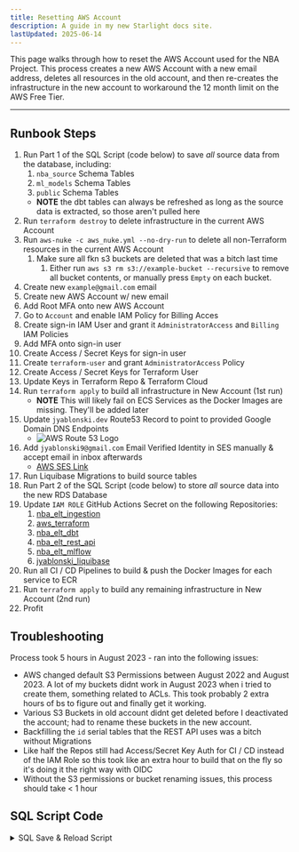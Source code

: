 ```yaml
---
title: Resetting AWS Account
description: A guide in my new Starlight docs site.
lastUpdated: 2025-06-14
---
```



This page walks through how to reset the AWS Account used for the NBA Project. This process creates a new AWS Account with a new email address, deletes all resources in the old account, and then re-creates the infrastructure in the new account to workaround the 12 month limit on the AWS Free Tier.

---

## Runbook Steps

<Steps>

1. Run Part 1 of the SQL Script (code below) to save *all* source data from the database, including:
   1. `nba_source` Schema Tables
   2. `ml_models` Schema Tables
   3. `public` Schema Tables
   - **NOTE** the dbt tables can always be refreshed as long as the source data is extracted, so those aren't pulled here
2. Run `terraform destroy` to delete infrastructure in the current AWS Account
3. Run `aws-nuke -c aws_nuke.yml --no-dry-run` to delete all non-Terraform resources in the current AWS Account
   1. Make sure all fkn s3 buckets are deleted that was a bitch last time
      1. Either run `aws s3 rm s3://example-bucket --recursive` to remove all bucket contents, or manually press `Empty` on each bucket.
4. Create new `example@gmail.com` email
5. Create new AWS Account w/ new email
6. Add Root MFA onto new AWS Account
7. Go to `Account` and enable IAM Policy for Billing Acces
8. Create sign-in IAM User and grant it `AdministratorAccess` and `Billing` IAM Policies
9. Add MFA onto sign-in user
10. Create Access / Secret Keys for sign-in user
11. Create `terraform-user` and grant `AdministratorAccess` Policy
12. Create Access / Secret Keys for Terraform User
13. Update Keys in Terraform Repo & Terraform Cloud
14. Run `terraform apply` to build all infrastructure in New Account (1st run)
    - **NOTE** This will likely fail on ECS Services as the Docker Images are missing. They'll be added later
15. Update `jyablonski.dev` Route53 Record to point to provided Google Domain DNS Endpoints
    - <Image src={route_53} alt="AWS Route 53 Logo" loading="lazy" decoding="async" class="w-full h-auto" />
16. Add `jyablonski9@gmail.com` Email Verified Identity in SES manually & accept email in inbox afterwards
    - [AWS SES Link](https://us-east-1.console.aws.amazon.com/ses/home?region=us-east-1#/identities)
17. Run Liquibase Migrations to build source tables
18. Run Part 2 of the SQL Script (code below) to store *all* source data into the new RDS Database
19. Update `IAM ROLE` GitHub Actions Secret on the following Repositories:
    1.  [nba_elt_ingestion](https://github.com/jyablonski/nba_elt_ingestion)
    2.  [aws_terraform](https://github.com/jyablonski/aws_terraform)
    3.  [nba_elt_dbt](https://github.com/jyablonski/nba_elt_dbt)
    4.  [nba_elt_rest_api](https://github.com/jyablonski/nba_elt_rest_api)
    5.  [nba_elt_mlflow](https://github.com/jyablonski/nba_elt_mlflow)
    6.  [jyablonski_liquibase](https://github.com/jyablonski/jyablonski_liquibase)
20. Run all CI / CD Pipelines to build & push the Docker Images for each service to ECR
21. Run `terraform apply` to build any remaining infrastructure in New Account (2nd run)
22. Profit

</Steps>

## Troubleshooting

Process took 5 hours in August 2023 - ran into the following issues:
- AWS changed default S3 Permissions between August 2022 and August 2023.  A lot of my buckets didnt work in August 2023 when i tried to create them, something related to ACLs.  This took probably 2 extra hours of bs to figure out and finally get it working.
- Various S3 Buckets in old account didnt get deleted before I deactivated the account; had to rename these buckets in the new account.
- Backfilling the `id` serial tables that the REST API uses was a bitch without Migrations
- Like half the Repos still had Access/Secret Key Auth for CI / CD instead of the IAM Role so this took like an extra hour to build that on the fly so it's doing it the right way with OIDC
- Without the S3 permissions or bucket renaming issues, this process should take < 1 hour

## SQL Script Code

<details>
<summary>SQL Save & Reload Script</summary>


``` sql
from datetime import datetime
import os

from jyablonski_common_modules.sql import sql_connection, write_to_sql
import pandas as pd

engine = sql_connection(
    database=os.environ.get("RDS_DB"),
    schema="nba_source",
    user=os.environ.get("RDS_USER"),
    pw=os.environ.get("RDS_PW"),
    host=os.environ.get("IP"),
)

ml_models_tables = [
    "ml_game_predictions",
]

nba_prod_tables = [
    "feature_flags",
    "feature_flags_audit",
    "incidents",
    "incidents_audit",
    "rest_api_users",
    "rest_api_users_audit",
    "user_predictions",
    "user_predictions_audit",
]

nba_source_tables = [
    "aws_adv_stats_source",
    "aws_boxscores_source",
    "aws_contracts_source",
    "aws_injury_data_source",
    "aws_odds_source",
    "aws_opp_stats_source",
    "aws_pbp_data_source",
    "aws_player_attributes_source",
    "aws_preseason_odds_source",
    "aws_reddit_comment_data_source",
    "aws_reddit_data_source",
    "aws_schedule_source",
    "aws_shooting_stats_source",
    "aws_stats_source",
    "aws_team_attributes_source",
    "aws_transactions_source",
    "aws_twitter_data_source",
    "aws_twitter_tweepy_data_source",
    "aws_twitter_tweets_source",
    "inactive_dates",
    "staging_seed_player_attributes",
    "staging_seed_team_attributes",
    "staging_seed_top_players",
]

public_tables = [
    "rest_api_users",
    "user_predictions",
]


-- PART 1
-- RUN THIS BEFORE old AWS Account is destroyed to save the data
def store_sql_table(connection, table: str, schema: str):
    todays_date = datetime.now().date()

    try:
        df = pd.read_sql(f"select * from {schema}.{table};", con=connection)
        print(f"Queried {len(df)} Records from {schema}.{table}")

        df.to_parquet(f"sql/tables/{schema}/{table}-{todays_date}.parquet")
        print(
            f"Wrote {schema}.{table} to tables/{schema}/{table}-{todays_date}.parquet"
        )

        pass
    except BaseException as e:
        print(f"Error Occurred while Reading {schema}.{table}, {e}")
        raise e

-- PART 2
-- RUN THIS AFTER new AWS Account is created & RDS Database is available to reload the data
with engine.connect() as connection:
    for table in ml_models_tables:
        store_sql_table(connection=connection, table=table, schema="ml_models")

    for table in nba_prod_tables:
        store_sql_table(connection=connection, table=table, schema="nba_prod")

    for table in nba_source_tables:
        store_sql_table(connection=connection, table=table, schema="nba_source")

    for table in public_tables:
        store_sql_table(connection=connection, table=table, schema="nba_prod")
```

</details>
